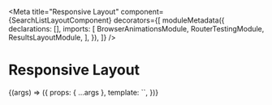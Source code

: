 
<Meta
  title="Responsive Layout"
  component={SearchListLayoutComponent}
  decorators={[
    moduleMetadata({
      declarations: [],
      imports: [
        BrowserAnimationsModule,
        RouterTestingModule,
        ResultsLayoutModule,
      ],
    }),
  ]}
/>

# Responsive Layout

<Canvas>
  <Story inline={true} name="Responsive Layout" args={{}}>
    {(args) => ({
      props: { ...args },
      template: `<demo-search-list-layout></demo-search-list-layout>`,
    })}
  </Story>
</Canvas>
